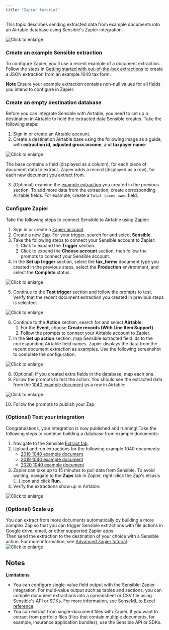```yaml
---
title: "Zapier tutorial"
---
```


This topic describes sending extracted data from example documents into an Airtable database using Sensible's Zapier integration. 

![Click to enlarge](/assets/v0/images/final/zapier_0.png)

### Create an example Sensible extraction

To configure Zapier, you'll use a recent example of a document extraction. Follow the steps in [Getting started with out-of-the-box extractions](/layout-based-extractions/library-quickstart) to create a JSON extraction from an example 1040 tax form. 

**Note** Ensure your example extraction contains non-null values for all fields you intend to configure in Zapier.

### Create an empty destination database

Before you can integrate Sensible with Airtable, you need to set up a destination in Airtable to hold the extracted data Sensible creates. Take the following steps:

1. Sign in or create an [Airtable account](https://airtable.com/).
2. Create a destination Airtable base using the following image as a guide, with **extraction id**, **adjusted gross income**, and **taxpayer name**:

![Click to enlarge](/assets/v0/images/final/zapier_7.png)

The base contains a field (displayed as a column), for each piece of document data to extract. Zapier adds a record (displayed as a row), for each new document you extract from.

3. (Optional) examine the [example extraction](https://app.sensible.so/quick-extraction/) you created in the previous section. To add more data from the extraction, create corresponding Airtable fields. For example, create a `Total taxes owed` field.

### Configure Zapier

Take the following steps to connect Sensible to Airtable using Zapier:

1. Sign in or create a [Zapier account](https://zapier.com/).
2. Create a new Zap. For your trigger, search for and select **Sensible**.
3. Take the following steps to connect your Sensible account to Zapier:  
   1. Click to expand the **Trigger** section.  
   2. Click to expand the **Choose account** section, then follow the prompts to connect your Sensible account.
4. In the **Set up trigger** section, select the **tax\_forms** document type you created in the previous steps, select the **Production** environment, and select the **Complete** status.

![Click to enlarge](/assets/v0/images/final/zapier_1.png)

5. Continue to the **Test trigger** section and follow the prompts to test. Verify that the recent document extraction you created in previous steps is selected:

![Click to enlarge](/assets/v0/images/final/zapier_2.png)

6. Continue to the **Action** section, search for and select **Airtable**:  
   1. For the **Event**, choose **Create records (With Line Item Support)**  
   2. Follow the prompts to connect your Airtable account to Zapier.
7. In the **Set up action** section, map Sensible extracted field ids to the corresponding Airtable field names. Zapier displays the data from the recent document extraction as examples. Use the following screenshot to complete the configuration:

![Click to enlarge](/assets/v0/images/final/zapier_3.png)

8. (Optional) If you created extra fields in the database, map each one.
9. Follow the prompts to test the action. You should see the extracted data from the [1040 example document](https://github.com/sensible-hq/sensible-configuration-library/raw/main/tax%5Fforms/1040/2021/1040%5F2021%5Fsample.pdf) as a row in Airtable:

![Click to enlarge](/assets/v0/images/final/zapier_4.png)

10. Follow the prompts to publish your Zap.

### (Optional) Test your integration

Congratulations, your integration is now published and running! Take the following steps to continue building a database from example documents:

1. Navigate to the Sensible [Extract tab](https://app.sensible.so/quick-extraction/).
2. Upload and run extractions for the following example 1040 documents:  
   * [2018 1040 example document](https://github.com/sensible-hq/sensible-configuration-library/tree/main/tax%5Fforms/1040/2018)  
   * [2019 1040 example document](https://github.com/sensible-hq/sensible-configuration-library/tree/main/tax%5Fforms/1040/2019)  
   * [2020 1040 example document](https://github.com/sensible-hq/sensible-configuration-library/tree/main/tax%5Fforms/1040/2020)
3. Zapier can take up to 15 minutes to pull data from Sensible. To avoid waiting, navigate to the **Zaps** tab in Zapier, right-click the Zap's ellipsis (...) icon and click **Run**.
4. Verify the extractions show up in Airtable:

![Click to enlarge](/assets/v0/images/final/zapier_5.png)

### (Optional) Scale up

You can extract from more documents automatically by building a more complex Zap so that you can trigger Sensible extractions with file actions in Google drive, email, or other supported Zapier apps.  
Then send the extraction to the destination of your choice with a Sensible action. For more information, see [Advanced Zapier tutorial](/integrations/zapier/zapier-tutorial-2).![Click to enlarge](/assets/v0/images/final/zapier_action.png)

## Notes

**Limitations**

* You can configure single-value field output with the Sensible-Zapier integration. For multi-value output such as tables and sections, you can compile document extractions into a spreadsheet or CSV file using Sensible's API or SDKs. For more information, see [SenseML to Excel reference](/integrations/quick-extraction/excel-reference).
* You can extract from single-document files with Zapier. If you want to extract from portfolio files (files that contain multiple documents, for example, insurance application bundles), use the Sensible API or SDKs.